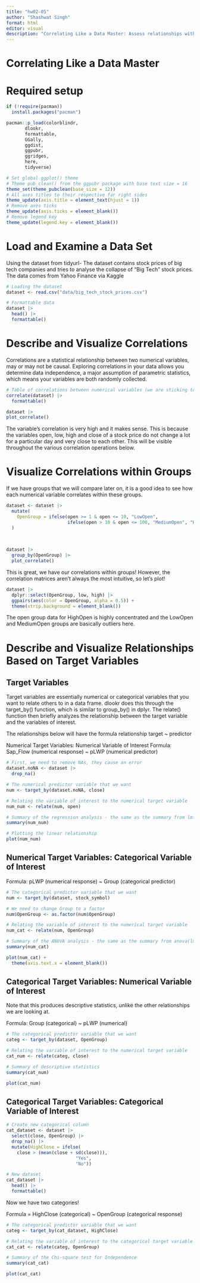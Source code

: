 ```yaml
---
title: "hw02-05"
author: "Shashwat Singh"
format: html
editor: visual
description: "Correlating Like a Data Master: Assess relationships within a novel data set using publication quality tables and plots."
---
```


# Correlating Like a Data Master

# **Required setup**

```r
if (!require(pacman))
  install.packages("pacman")

pacman::p_load(colorblindr,
       dlookr,
       formattable,
       GGally,
       ggdist,
       ggpubr,
       ggridges,
       here,
       tidyverse)

# Set global ggplot() theme
# Theme pub_clean() from the ggpubr package with base text size = 16
theme_set(theme_pubclean(base_size = 12)) 
# All axes titles to their respective far right sides
theme_update(axis.title = element_text(hjust = 1))
# Remove axes ticks
theme_update(axis.ticks = element_blank()) 
# Remove legend key
theme_update(legend.key = element_blank())
```

# Load and Examine a Data Set


Using the dataset from tidyurl- The dataset contains stock prices of big tech companies and tries to analyse the collapse of "Big Tech" stock prices. The data comes from Yahoo Finance via Kaggle

```r
# Loading the dataset
dataset <- read.csv("data/big_tech_stock_prices.csv") 

# Formattable data
dataset |>
  head() |>
  formattable()
```

# Describe and Visualize Correlations

Correlations are a statistical relationship between two numerical variables, may or may not be causal. Exploring correlations in your data allows you determine data independence, a major assumption of parametric statistics, which means your variables are both randomly collected.

```r
# Table of correlations between numerical variables (we are sticking to the default Pearson's r coefficient)
correlate(dataset) |>
  formattable()
```

```r
dataset |>
plot_correlate()
```

The variable's correlation is very high and it makes sense. This is because the variables open, low, high and close of a stock price do not change a lot for a particular day and very close to each other. This will be visible throughout the various correlation operations below. 


# Visualize Correlations within Groups

If we have groups that we will compare later on, it is a good idea to see how each numerical variable correlates within these groups.

```r
dataset <- dataset |>
  mutate(
    OpenGroup = ifelse(open >= 1 & open <= 10, "LowOpen", 
                       ifelse(open > 10 & open <= 100, "MediumOpen", "HighOpen"))
  )
  
  
```

```r
dataset |>
  group_by(OpenGroup) |>
  plot_correlate()
```

This is great, we have our correlations within groups! However, the correlation matrices aren’t always the most intuitive, so let’s plot!


```r
dataset |> 
  dplyr::select(OpenGroup, low, high) |>
  ggpairs(aes(color = OpenGroup, alpha = 0.5)) +
  theme(strip.background = element_blank())
```

The open group data for HighOpen is highly concentrated and the LowOpen and MediumOpen groups are basically outliers here.

# Describe and Visualize Relationships Based on Target Variables

## Target Variables

Target variables are essentially numerical or categorical variables that you want to relate others to in a data frame. dlookr does this through the target_by() function, which is similar to group_by() in dplyr. The relate() function then briefly analyzes the relationship between the target variable and the variables of interest.

The relationships below will have the formula relationship target ~ predictor

Numerical Target Variables: Numerical Variable of Interest
Formula: Sap_Flow (numerical response)  ~ pLWP (numerical predictor)

```r
# First, we need to remove NAs, they cause an error
dataset.noNA <- dataset |> 
  drop_na()

# The numerical predictor variable that we want
num <- target_by(dataset.noNA, close)

# Relating the variable of interest to the numerical target variable
num_num <- relate(num, open)

# Summary of the regression analysis - the same as the summary from lm(Formula)
summary(num_num)

```

```r
# Plotting the linear relationship
plot(num_num)
```

## Numerical Target Variables: Categorical Variable of Interest
Formula: pLWP (numerical response) ~ Group (categorical predictor)

```r


# The categorical predictor variable that we want
num <- target_by(dataset, stock_symbol) 

# We need to change Group to a factor
num$OpenGroup <- as.factor(num$OpenGroup)

# Relating the variable of interest to the numerical target variable
num_cat <- relate(num, OpenGroup)

# Summary of the ANOVA analysis - the same as the summary from anova(lm(Formula))
summary(num_cat)
```

```r
plot(num_cat) + 
  theme(axis.text.x = element_blank())
```

## Categorical Target Variables: Numerical Variable of Interest
Note that this produces descriptive statistics, unlike the other relationships we are looking at.

Formula: Group (categorical) ~ pLWP (numerical)

```r
# The categorical predictor variable that we want
categ <- target_by(dataset, OpenGroup)

# Relating the variable of interest to the numerical target variable
cat_num <- relate(categ, close)

# Summary of descriptive statistics
summary(cat_num)
```

```r
plot(cat_num) 
```


## Categorical Target Variables: Categorical Variable of Interest
```r
# Create new categorical column
cat_dataset <- dataset |>
  select(close, OpenGroup) |>
  drop_na() |>
  mutate(HighClose = ifelse(
    close > (mean(close + sd(close))), 
                          "Yes", 
                          "No"))

# New dataset 
cat_dataset |>
  head() |>
  formattable()
```


Now we have two categories!

Formula = HighClose (categorical) ~ OpenGroup (categorical response)

```r
# The categorical predictor variable that we want
categ <- target_by(cat_dataset, HighClose)

# Relating the variable of interest to the categorical target variable
cat_cat <- relate(categ, OpenGroup)

# Summary of the Chi-square test for Independence
summary(cat_cat)
```

```r
plot(cat_cat)
```

